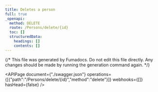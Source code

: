 ```yaml
---
title: Deletes a person
full: true
_openapi:
  method: DELETE
  route: /Persons/delete/{id}
  toc: []
  structuredData:
    headings: []
    contents: []
---
```


{/* This file was generated by Fumadocs.
Do not edit this file directly. Any changes should be made by running the generation command again. */}

<APIPage document={"./swagger.json"} operations={[{"path":"/Persons/delete/{id}","method":"delete"}]} webhooks={[]} hasHead={false} />